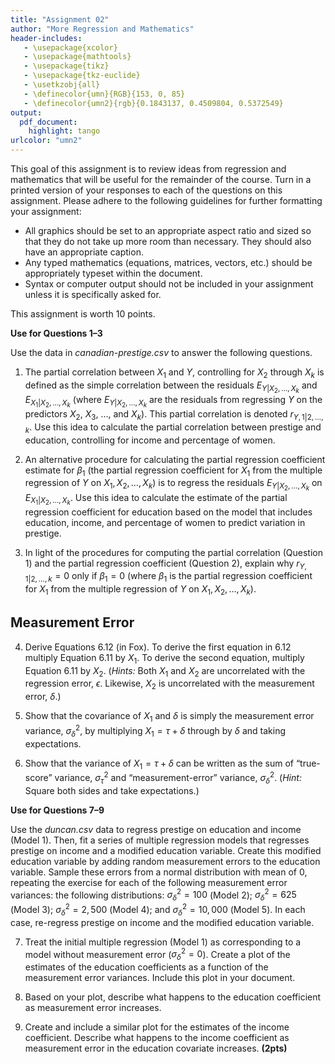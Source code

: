 ```yaml
---
title: "Assignment 02"
author: "More Regression and Mathematics"
header-includes:
   - \usepackage{xcolor}
   - \usepackage{mathtools}
   - \usepackage{tikz}
   - \usepackage{tkz-euclide}
   - \usetkzobj{all}
   - \definecolor{umn}{RGB}{153, 0, 85}
   - \definecolor{umn2}{rgb}{0.1843137, 0.4509804, 0.5372549}
output: 
  pdf_document:
    highlight: tango
urlcolor: "umn2"
---
```



This goal of this assignment is to review ideas from regression and mathematics that will be useful for the remainder of the course. Turn in a printed version of your responses to each of the questions on this assignment. Please adhere to the following guidelines for further formatting your assignment: 

- All graphics should be set to an appropriate aspect ratio and sized so that they do not take up more room than necessary. They should also have an appropriate caption.
- Any typed mathematics (equations, matrices, vectors, etc.) should be appropriately typeset within the document.
- Syntax or computer output should not be included in your assignment unless it is specifically asked for.

This assignment is worth 10 points. 

\rule{0.5\linewidth}{\linethickness}  


**Use for Questions 1--3**

Use the data in *canadian-prestige.csv* to answer the following questions.

1. The partial correlation between $X_1$ and $Y$, controlling for $X_2$ through $X_k$ is defined as the simple correlation between the residuals $E_{Y|X_2,\ldots,X_k}$ and $E_{X_1|X_2,\ldots,X_k}$ (where $E_{Y|X_2,\ldots,X_k}$ are the residuals from regressing $Y$ on the predictors $X_2$, $X_3$, $\ldots$, and $X_k$). This partial correlation is denoted $r_{Y,1|2,\ldots,k}$. Use this idea to calculate the partial correlation between prestige and education, controlling for income and percentage of women.

2. An alternative procedure for calculating the partial regression coefficient estimate for $\beta_1$ (the partial regression coefficient for $X_1$ from the multiple regression of $Y$ on $X_1,X_2,\ldots,X_k$) is to regress the residuals $E_{Y|X_2,\ldots,X_k}$ on $E_{X_1|X_2,\ldots,X_k}$. Use this idea to calculate the estimate of the partial regression coefficient for education based on the model that includes education, income, and percentage of women to predict variation in prestige.

3. In light of the procedures for computing the partial correlation (Question 1) and the partial regression coefficient (Question 2), explain why $r_{Y,1|2,\ldots,k}=0$ only if $\beta_1 = 0$ (where $\beta_1$ is the partial regression coefficient for $X_1$ from the multiple regression of $Y$ on $X_1,X_2,\ldots,X_k$).

## Measurement Error

4. Derive Equations 6.12 (in Fox). To derive the first equation in 6.12 multiply Equation 6.11 by $X_1$. To derive the second equation, multiply Equation 6.11 by $X_2$. (*Hints:* Both $X_1$ and $X_2$ are uncorrelated with the regression error, $\epsilon$. Likewise, $X_2$ is uncorrelated with the measurement error, $\delta$.)

5. Show that the covariance of $X_1$ and $\delta$ is simply the measurement error variance, $\sigma^2_{\delta}$, by multiplying $X_1=\tau + \delta$ through by $\delta$ and taking expectations.

6. Show that the variance of $X_1=\tau + \delta$ can be written as the sum of "true-score" variance, $\sigma^2_{\tau}$ and "measurement-error" variance, $\sigma^2_{\delta}$. (*Hint:* Square both sides and take expectations.)

\newpage

**Use for Questions 7--9**

Use the *duncan.csv* data to regress prestige on education and income (Model 1). Then, fit a series of multiple regression models that regresses prestige on income and a modified education variable. Create this modified education variable by adding random measurement errors to the education variable. Sample these errors from a normal distribution with mean of 0, repeating the exercise for each of the following measurement error variances: the following distributions: $\sigma^2_{\delta}=100$ (Model 2); $\sigma^2_{\delta}=625$ (Model 3); $\sigma^2_{\delta}=2,500$ (Model 4); and $\sigma^2_{\delta}=10,000$ (Model 5). In each case, re-regress prestige on income and the modified education variable. 

7. Treat the initial multiple regression (Model 1) as corresponding to a model without measurement error ($\sigma^2_{\delta}=0$). Create a plot of the estimates of the education coefficients as a function of the measurement error variances. Include this plot in your document.

8. Based on your plot, describe what happens to the education coefficient as measurement error increases.

9. Create and include a similar plot for the estimates of the income coefficient. Describe what happens to the income coefficient as measurement error in the education covariate increases. **(2pts)**

